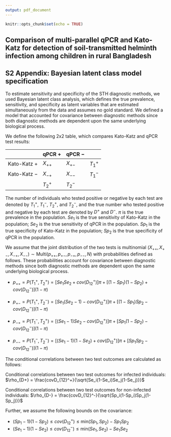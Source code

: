 ```yaml
---
output: pdf_document
---
```


```r
knitr::opts_chunk$set(echo = TRUE)
```
## Comparison of multi-parallel qPCR and Kato-Katz for detection of soil-transmitted helminth infection among children in rural Bangladesh
## S2 Appendix: Bayesian latent class model specification 

To estimate sensitivity and specificity of the STH diagnostic methods, we used Bayesian latent class analysis, which defines the true prevalence, sensitivity, and specificity as latent variables that are estimated simultaneously from the data and assumes no gold standard. We defined a model that accounted for covariance between diagnostic methods since both diagnostic methods are dependent upon the same underlying biological process. 

We define the following 2x2 table, which compares Kato-Katz and qPCR test results: 

| | qPCR + | qPCR $-$ | |
-- | -- | -- | -- |
Kato-Katz + | $X_{++}$ | $X_{+-}$ |  $T_1^+$ |
Kato-Katz $-$ | $X_{-+}$ | $X_{--}$ | $T_1^-$ |
| | $T_2^+$ | $T_2^-$ | |

The number of individuals who tested positive or negative by each test are denoted by $T_1^+$, $T_1^-$, $T_2^+$, and $T_2^-$, and the true number who tested positive and negative by each test are denoted by $D^+$ and $D^-$.  $\pi$ is the true prevalence in the population. $Se_1$ is the true sensitivity of Kato-Katz in the population; $Se_2$ is the true sensitivity of qPCR in the population. $Sp_1$ is the true specificity of Kato-Katz in the population; $Sp_2$ is the true specificity of qPCR in the population. 

We assume that the joint distribution of the two tests is multinomial $(X_{++},X_{+-},X_{-+},X_{--}) \sim \text{Multi}(p_{++},p_{+-},p_{-+},p_{--},N)$ with probabilities defined as follows. These probabilities account for covariance between diagnostic methods since both diagnostic methods are dependent upon the same underlying biological process.

- $p_{++}=P(T_1^+,T_2^+) = [Se_1Se_2+ cov(D_{12}^+)]\pi + [(1-Sp_1)(1-Sp_2) + cov(D_{12}^-)](1-\pi)$

- $p_{+-}=P(T_1^+,T_2^-) = [Se_1(Se_2-1)- cov(D_{12}^+)]\pi + [(1-Sp_1)Sp_2 - cov(D_{12}^-)](1-\pi)$

- $p_{-+}=P(T_1^-,T_2^+) = [(Se_1-1)Se_2- cov(D_{12}^+)]\pi + [Sp_1(1-Sp_2) - cov(D_{12}^-)](1-\pi)$

- $p_{--}=P(T_1^-,T_2^-) = [(Se_1-1)(1-Se_2)+ cov(D_{12}^+)]\pi + [Sp_1Sp_2 - cov(D_{12}^-)](1-\pi)$


The conditional correlations between two test outcomes are calculated as follows:

Conditional correlations between two test outcomes for infected individuals: $\rho_{D+} = \frac{covD_{12}^+}{\sqrt{Se_i(1-Se_i)Se_j(1-Se_j)}}$

Conditional correlations between two test outcomes for non-infected individuals: $\rho_{D-} = \frac{covD_{12}^-}{\sqrt{Sp_i(1-Sp_i)Sp_j(1-Sp_j)}}$

Further, we assume the following bounds on the covariance:

- $(Sp_1-1)(1-Sp_2)\leq cov(D_{12}^+)\leq \text{min}(Sp_1,Sp_2)-Sp_1Sp_2$
- $(Se_1-1)(1-Se_2)\leq cov(D_{12}^-)\leq \text{min}(Se_1,Se_2)-Se_1Se_2$



